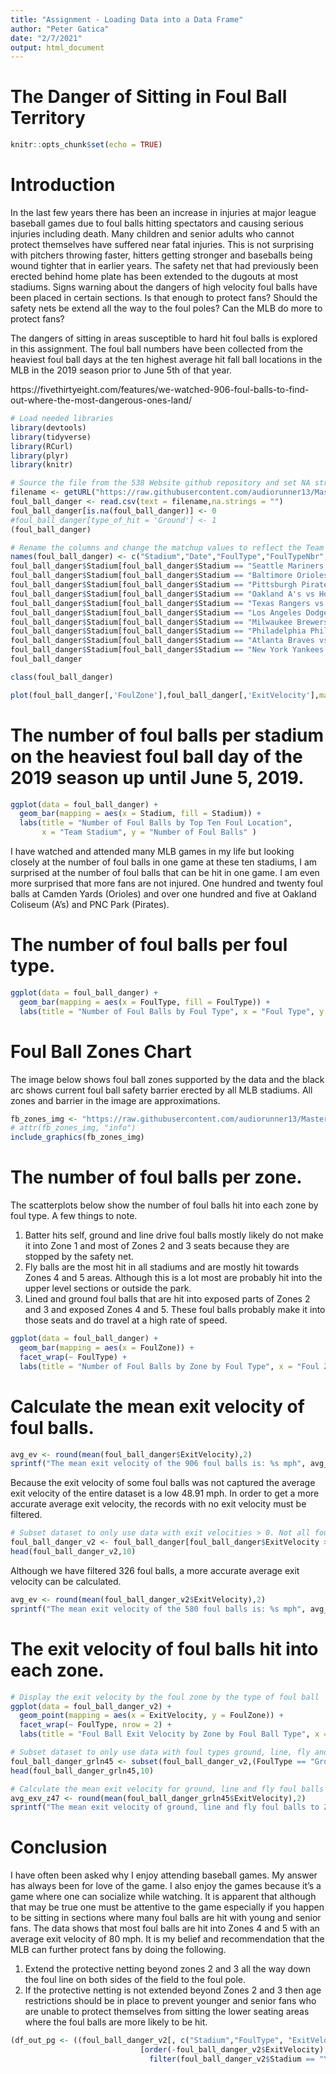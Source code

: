 ```yaml
---
title: "Assignment - Loading Data into a Data Frame"
author: "Peter Gatica"
date: "2/7/2021"
output: html_document
---
```

# The Danger of Sitting in Foul Ball Territory
```r
knitr::opts_chunk$set(echo = TRUE)
```

# Introduction

  In the last few years there has been an increase in injuries at major league baseball games due to foul balls hitting spectators and causing serious injuries including death.  Many children and senior adults who cannot protect themselves have suffered near fatal injuries. This is not surprising with pitchers throwing faster, hitters getting stronger and baseballs being wound tighter that in earlier years.  The safety net that had previously been erected behind home plate has been extended to the dugouts at most stadiums.  Signs warning about the dangers of high velocity foul balls have been placed in certain sections.  Is that enough to protect fans?  Should the safety nets be extend all the way to the foul poles?  Can the MLB do more to protect fans?

  The dangers of sitting in areas susceptible to hard hit foul balls is explored in this assignment.  The foul ball numbers have been collected from the heaviest foul ball days at the ten highest average hit fall ball locations in the MLB in the 2019 season prior to June 5th of that year.
  
https://fivethirtyeight.com/features/we-watched-906-foul-balls-to-find-out-where-the-most-dangerous-ones-land/

```r
# Load needed libraries
library(devtools)
library(tidyverse)
library(RCurl)
library(plyr)
library(knitr)
```

```r
# Source the file from the 538 Website github repository and set NA strings to 0
filename <- getURL("https://raw.githubusercontent.com/audiorunner13/Masters-Coursework/main/DATA607%20Spring%202021/Week1/Assignment/Data/foul_ball_danger_v3.csv")
foul_ball_danger <- read.csv(text = filename,na.strings = "")
foul_ball_danger[is.na(foul_ball_danger)] <- 0
#foul_ball_danger[type_of_hit = 'Ground'] <- 1
(foul_ball_danger)
```

```r
# Rename the columns and change the matchup values to reflect the Team home (Stadium)
names(foul_ball_danger) <- c("Stadium","Date","FoulType","FoulTypeNbr","ExitVelocity","PredictedZone","CameraZone","FoulZone")
foul_ball_danger$Stadium[foul_ball_danger$Stadium == "Seattle Mariners VS Minnesota Twins"] <- "Mariners"
foul_ball_danger$Stadium[foul_ball_danger$Stadium == "Baltimore Orioles VS Minnesota Twins"] <- "Orioles"
foul_ball_danger$Stadium[foul_ball_danger$Stadium == "Pittsburgh Pirates VS Milwaukee Brewers"] <- "Pirates"
foul_ball_danger$Stadium[foul_ball_danger$Stadium == "Oakland A's vs Houston Astros"] <- "A's"
foul_ball_danger$Stadium[foul_ball_danger$Stadium == "Texas Rangers vs Toronto Blue Jays"] <- "Rangers"
foul_ball_danger$Stadium[foul_ball_danger$Stadium == "Los Angeles Dodgers vs Arizona Diamondsbacks"] <- "Dodgers"
foul_ball_danger$Stadium[foul_ball_danger$Stadium == "Milwaukee Brewers vs New York Mets"] <- "Brewers"
foul_ball_danger$Stadium[foul_ball_danger$Stadium == "Philadelphia Phillies vs Miami Marlins"] <- "Phillies"
foul_ball_danger$Stadium[foul_ball_danger$Stadium == "Atlanta Braves vs New York Mets"] <- "Braves"
foul_ball_danger$Stadium[foul_ball_danger$Stadium == "New York Yankees vs Baltimore Orioles"] <- "Yankees"
foul_ball_danger
```

```r
class(foul_ball_danger)
```

```r
plot(foul_ball_danger[,'FoulZone'],foul_ball_danger[,'ExitVelocity'],main="FoulBall Danger",xlab="Foul Zone",ylab="ExitVelocity (mph)")
```


# The number of foul balls per stadium on the heaviest foul ball day of the 2019 season up until June 5, 2019.
```r
ggplot(data = foul_ball_danger) +
  geom_bar(mapping = aes(x = Stadium, fill = Stadium)) +
  labs(title = "Number of Foul Balls by Top Ten Foul Location", 
       x = "Team Stadium", y = "Number of Foul Balls" )
```

I have watched and attended many MLB games in my life but looking closely at the number of foul balls in one game at these ten stadiums, I am surprised at the number of foul balls that can be hit in one game.  I am even more surprised that more fans are not injured.  One hundred and twenty foul balls at Camden Yards (Orioles) and over one hundred and five at Oakland Coliseum (A's) and PNC Park (Pirates).

# The number of foul balls per foul type.
```r
ggplot(data = foul_ball_danger) +
  geom_bar(mapping = aes(x = FoulType, fill = FoulType)) +
  labs(title = "Number of Foul Balls by Foul Type", x = "Foul Type", y = "Number of Foul Balls" )
```

# Foul Ball Zones Chart 
The image below shows foul ball zones supported by the data and the black arc shows current foul ball safety barrier erected by all MLB stadiums.  All zones and barrier in the image are approximations.
```r
fb_zones_img <- "https://raw.githubusercontent.com/audiorunner13/Masters-Coursework/main/DATA607%20Spring%202021/Week1/Assignment/images/fb_zones.jpg"
# attr(fb_zones_img, "info")
include_graphics(fb_zones_img)
```

# The number of foul balls per zone.

The scatterplots below show the number of foul balls hit into each zone by foul type.  A few things to note.

1. Batter hits self, ground and line drive foul balls mostly likely do not make it into Zone 1 and most of Zones    2 and 3 seats because they are stopped by the safety net.
2. Fly balls are the most hit in all stadiums and are mostly hit towards Zones 4 and 5 areas.  Although this is    a lot most are probably hit into the upper level sections or outside the park.
3. Lined and ground foul balls that are hit into exposed parts of Zones 2 and 3 and exposed Zones 4 and 5.         These foul balls probably make it into those seats and do travel at a high rate of speed.

```r
ggplot(data = foul_ball_danger) +
  geom_bar(mapping = aes(x = FoulZone)) +
  facet_wrap(~ FoulType) +
  labs(title = "Number of Foul Balls by Zone by Foul Type", x = "Foul Zone", y = "Number of Foul Balls" )
```

# Calculate the mean exit velocity of foul balls.
```r
avg_ev <- round(mean(foul_ball_danger$ExitVelocity),2)
sprintf("The mean exit velocity of the 906 foul balls is: %s mph", avg_ev)
```

Because the exit velocity of some foul balls was not captured the average exit velocity of the entire dataset is a low 48.91 mph.  In order to get a more accurate average exit velocity, the records with no exit velocity must be filtered.

```r
# Subset dataset to only use data with exit velocities > 0. Not all foul balls' exit velocity were recorded.
foul_ball_danger_v2 <- foul_ball_danger[foul_ball_danger$ExitVelocity > 0.0,names(foul_ball_danger) <- c("Stadium","Date","FoulType","ExitVelocity","FoulZone")]
head(foul_ball_danger_v2,10)
````

Although we have filtered 326 foul balls, a more accurate average exit velocity can be calculated.

```r
avg_ev <- round(mean(foul_ball_danger_v2$ExitVelocity),2)
sprintf("The mean exit velocity of the 580 foul balls is: %s mph", avg_ev)
```

# The exit velocity of foul balls hit into each zone.
```r
# Display the exit velocity by the foul zone by the type of foul ball
ggplot(data = foul_ball_danger_v2) +
  geom_point(mapping = aes(x = ExitVelocity, y = FoulZone)) +
  facet_wrap(~ FoulType, nrow = 2) +
  labs(title = "Foul Ball Exit Velocity by Zone by Foul Ball Type", x = "Exit Velocity (mph)", y = "Foul Zone" )
```

```r
# Subset dataset to only use data with foul types ground, line, fly and hit into zones 4 through 7.
foul_ball_danger_grln45 <- subset(foul_ball_danger_v2,(FoulType == "Ground" | FoulType == "Line" | FoulType == "Fly") & (FoulZone == 4 | FoulZone == 5 | FoulZone == 6 | FoulZone == 7))
head(foul_ball_danger_grln45,10)
```

```r
# Calculate the mean exit velocity for ground, line and fly foul balls into zones 4 through 7.
avg_exv_z47 <- round(mean(foul_ball_danger_grln45$ExitVelocity),2)
sprintf("The mean exit velocity of ground, line and fly foul balls to Zones 4 through 7 is: %s", avg_exv_z47, "mph")
```

# Conclusion

I have often been asked why I enjoy attending baseball games.  My answer has always been for love of the game.  I also enjoy the games because it's a game where one can socialize while watching.  It is apparent that although that may be true one must be attentive to the game especially if you happen to be sitting in sections where many foul balls are hit with young and senior fans.  The data shows that most foul balls are hit into Zones 4 and 5 with an average exit velocity of 80 mph.  It is my belief and recommendation that the MLB can further protect fans by doing the following.

1.  Extend the protective netting beyond zones 2 and 3 all the way down the foul line on both sides of the          field to the foul pole.
2.  If the protective netting is not extended beyond Zones 2 and 3 then age restrictions should be in place to      prevent younger and senior fans who are unable to protect themselves from sitting the lower seating areas       where the foul balls are more likely to be hit.
   
```r
(df_out_pg <- ((foul_ball_danger_v2[, c("Stadium","FoulType", "ExitVelocity","FoulZone"), drop = FALSE])
                             [order(-foul_ball_danger_v2$ExitVelocity),]  %>% 
                               filter(foul_ball_danger_v2$Stadium == "Yankees")) )
```

